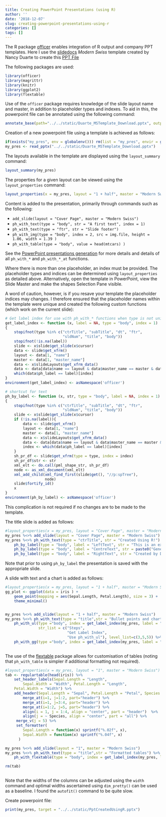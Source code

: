 ```yaml
---
title: Creating PowerPoint Presentations (using R)
author: ''
date: '2018-12-07'
slug: creating-powerpoint-presentations-using-r
categories: []
tags: []
---
```


 

The R package [officer](https://davidgohel.github.io/officer/index.html) enables integration of R output and company PPT templates.   Here I use the [slidedocs](https://www.duarte.com/slidedocs/) _Modern Swiss_ template created by Nancy Duarte to create this <a href="https://github.com/mlduarte/learning-notes/tree/master/static/PptCreatedUsingR.pptx">PPT File</a>

<!--https://yihui.name/en/2018/07/embed-file/
https://bookdown.org/yihui/blogdown/templates.html
-->

The following packages are used: 
```r
library(officer)
library(magrittr)
library(knitr)
library(ggplot2)
library(flextable)
```


Use of the `officer` package requires knowledge of the slide layout name and master, in addition to placeholder types and indexes.  To aid in this, the powerpoint file can be annotated using the following command: 
```r
annotate_base(path="../../static/Duarte_MSTemplate_Download.pptx", output_file = "../../static/Annotated_Layout.pptx")
```


Creation of a new powerpoint file using a template is achieved as follows:
```r
if(exists("my_pres", env = globalenv())) rm(list = "my_pres", envir = globalenv())
my_pres <- read_pptx("../../static/Duarte_MSTemplate_Download.pptx")
```

The layouts available in the template are displayed using the `layout_summary` command:
```r
layout_summary(my_pres)
```

The properties for a given layout can be viewed using the `layout_properties` command:
```r
layout_properties(x = my_pres, layout = "1 + half", master = "Modern Swiss") 
```

Content is added to the presentation, primarily through commands such as the following:

* `add_slide(layout = "Cover Page", master = "Modern Swiss")`
* `ph_with_text(type = "body", str = "A first text", index = 1)`
* `ph_with_text(type = "ftr", str = "Slide footer")`
* `ph_with_img(type = "body", index = 2, src = img.file, height = 1.06, width = 1.39 )`
* `ph_with_table(type = "body", value = head(mtcars) )`

See the [PowerPoint presentations generation](https://davidgohel.github.io/officer/articles/powerpoint.html)  for more details and details of all `ph_with_*` and `ph_with_*_at` functions.

Where there is more than one placeholder, an index must be provided.  The placeholder types and indices can be determined using `layout_properties` as detailed above.  Alternatively, open the template in PowerPoint, view the Slide Master and make the shapes Selection Pane visible.  

A word of caution, however, is if you resave your template the placeholder indices may changes.  I therefore ensured that the placeholder names within the template were unique and created the following custom functions (which work on the current slide):

```r
# Get label index for use with ph_with_* functions when type is not unique in the slide layout
get_label_index <- function (x, label = NA, type = "body", index = 1) 
{
    stopifnot(type %in% c("ctrTitle", "subTitle", "dt", "ftr", 
                          "sldNum", "title", "body"))
    stopifnot(!is.na(label))
    slide <- x$slide$get_slide(x$cursor)
    data <- slide$get_xfrm()
    layout <- data[1, "name"]
    master <- data[1, "master_name"]
    data <- x$slideLayouts$get_xfrm_data()
    data <- data[data$name == layout & data$master_name == master & data$type == type, ]
    which(data$ph_label == label)[index]
}
environment(get_label_index) <- asNamespace('officer')

# shortcut for text
ph_by_label <- function (x, str, type = "body", label = NA, index = 1) 
{
    stopifnot(type %in% c("ctrTitle", "subTitle", "dt", "ftr", 
                          "sldNum", "title", "body"))
    slide <- x$slide$get_slide(x$cursor)
    if (!is.na(label)){
        data <- slide$get_xfrm()
        layout <- data[1, "name"]
        master <- data[1, "master_name"]
        data <- x$slideLayouts$get_xfrm_data()
        data <- data[data$name == layout & data$master_name == master & data$type == type, ]
        index <- which(data$ph_label == label)[index]
    } 
    sh_pr_df <- slide$get_xfrm(type = type, index = index)
    sh_pr_df$str <- str
    xml_elt <- do.call(pml_shape_str, sh_pr_df)
    node <- as_xml_document(xml_elt)
    xml_add_child(xml_find_first(slide$get(), "//p:spTree"), 
                  node)
    slide$fortify_id()
    x
}
environment(ph_by_label) <- asNamespace('officer')
```
This complication is not required if no changes are to be made to the template.


The title slide is added as follows:

```r
#layout_properties(x = my_pres, layout = "Cover Page", master = "Modern Swiss") 
my_pres %<>% add_slide(layout = "Cover Page", master = "Modern Swiss") 
my_pres %<>% ph_with_text(type = "ctrTitle", str = "Created Using R!") %>%
    ph_by_label(type = "body", label = "LeftText", str = "This is an example file creating using the Modern Swiss template by Nancy Duarte") %>%
    ph_by_label(type = "body", label = "CentreText", str = paste0("Generated ", format(Sys.Date(), "%d %B %Y"))) %>%
    ph_by_label(type = "body", label = "RightText", str = "Created by Do-Artie")
```

Note that prior to using `ph_by_label` the presentation is saved with the appropriate slide.

A slide with text and a chart is added as follows:
```r
#layout_properties(x = my_pres, layout = "1 + half", master = "Modern Swiss") 
gg_plot <- ggplot(data = iris ) +
    geom_point(mapping = aes(Sepal.Length, Petal.Length), size = 3) +
    theme_minimal()


my_pres %<>% add_slide(layout = "1 + half", master = "Modern Swiss") 
my_pres %<>% ph_with_text(type = "title",str = "Bullet points and charts") %>% 
    ph_with_ul(type ="body", index = get_label_index(my_pres, label = "Left"), 
               str_list = c("Steps", 
                            "Get Label Index", 
                            "Use ph_with_ul"), level_list=c(3,5,5)) %>%
    ph_with_gg(type ="body", index = get_label_index(my_pres, label = "Right"), value = gg_plot) 
 
```


The use of the [flextable](https://davidgohel.github.io/flextable/index.html) package allows for customisation of tables (noting that `ph_with_table` is simpler if additional formatting not required).  

```r
#layout_properties(x = my_pres, layout = "1", master = "Modern Swiss") 
tab <- regulartable(head(iris)) %>%
    set_header_labels(Sepal.Length = "Length",
        Sepal.Width = "Width", Petal.Length = "Length",
    Petal.Width = "Width") %>%
    add_header(Sepal.Length = "Sepal", Petal.Length = "Petal", Species = "Species") %>%
        merge_at(i=1, j=1:2, part="header") %>%
        merge_at(i=1, j=3:4, part="header") %>%
        merge_at(i=1:2, j=5, part="header") %>%
        align(i = 1, j = 1:4, align = "center", part = "header")  %>%
        align(j = ~ Species, align = "center", part = "all") %>%
     merge_v(j = 5) %>%
     set_formatter(
        Sepal.Length = function(x) sprintf("%.02f", x),
        Sepal.Width = function(x) sprintf("%.04f", x)
      )

my_pres %<>% add_slide(layout = "1", master = "Modern Swiss") 
my_pres %<>% ph_with_text(type = "title",str = "Formatted tables") %>% 
    ph_with_flextable(type = "body", index = get_label_index(my_pres, label = "Text"),  value = tab) 

rm(tab)   
    
```

Note that the widths of the columns can be adjusted using the `width` command and optimal widths ascertained using `dim_pretty()` can be used as a baseline.  I found the  `autofit()` command to be quite slow.

Create powerpoint file:
```r
print(my_pres, target = "../../static/PptCreatedUsingR.pptx")
```





